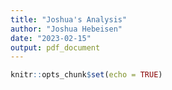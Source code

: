 ```yaml
---
title: "Joshua's Analysis"
author: "Joshua Hebeisen"
date: "2023-02-15"
output: pdf_document
---
```



```r
knitr::opts_chunk$set(echo = TRUE)
```